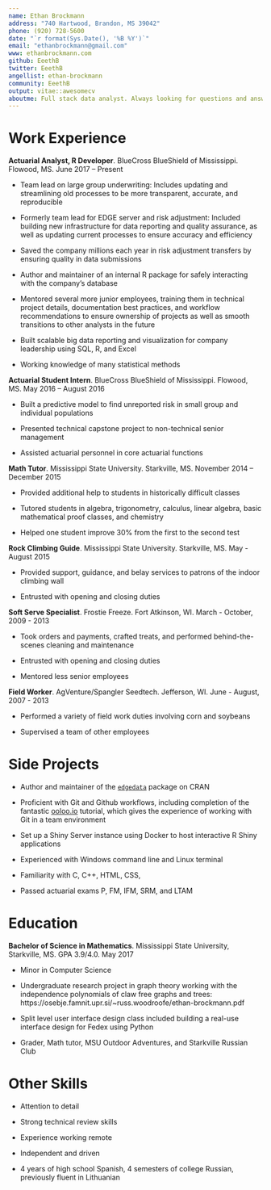 ```yaml
---
name: Ethan Brockmann
address: "740 Hartwood, Brandon, MS 39042"
phone: (920) 728-5600
date: "`r format(Sys.Date(), '%B %Y')`"
email: "ethanbrockmann@gmail.com"
www: ethanbrockmann.com
github: EeethB
twitter: EeethB
angellist: ethan-brockmann
community: EeethB
output: vitae::awesomecv
aboutme: Full stack data analyst. Always looking for questions and answers in the data. Known for insightful questions, passionate efficiency, and clear communication. We all do our best work in environments that value diversity and inclusion of all kinds.
---
```


# Work Experience

**Actuarial Analyst, R Developer**. BlueCross BlueShield of Mississippi. Flowood, MS. June 2017 – Present 
  
  - Team lead on large group underwriting: Includes updating and streamlining old processes to be more transparent, accurate, and reproducible
  
  - Formerly team lead for EDGE server and risk adjustment: Included building new infrastructure for data reporting and quality assurance, as well as updating current processes to ensure accuracy and efficiency
  
  - Saved the company millions each year in risk adjustment transfers by ensuring quality in data submissions
  
  - Author and maintainer of an internal R package for safely interacting with the company's database
  
  - Mentored several more junior employees, training them in technical project details, documentation best practices, and workflow recommendations to ensure ownership of projects as well as smooth transitions to other analysts in the future
  
  - Built scalable big data reporting and visualization for company leadership using SQL, R, and Excel
  
  - Working knowledge of many statistical methods
  
**Actuarial Student Intern**. BlueCross BlueShield of Mississippi. Flowood, MS. May 2016 – August 2016 

  - Built a predictive model to find unreported risk in small group and individual populations
  
  - Presented technical capstone project to non-technical senior management

  - Assisted actuarial personnel in core actuarial functions

**Math Tutor**. Mississippi State University. Starkville, MS. November 2014 – December 2015 

  - Provided additional help to students in historically difficult classes 

  - Tutored students in algebra, trigonometry, calculus, linear algebra, basic mathematical proof classes, and chemistry 
  
  - Helped one student improve 30% from the first to the second test
   
**Rock Climbing Guide**. Mississippi State University. Starkville, MS. May - August 2015

  - Provided support, guidance, and belay services to patrons of the indoor climbing wall
  
  - Entrusted with opening and closing duties
  
**Soft Serve Specialist**. Frostie Freeze. Fort Atkinson, WI. March - October, 2009 - 2013

  - Took orders and payments, crafted treats, and performed behind-the-scenes cleaning and maintenance
  
  - Entrusted with opening and closing duties
  
  - Mentored less senior employees
  
**Field Worker**. AgVenture/Spangler Seedtech. Jefferson, WI. June - August, 2007 - 2013

  - Performed a variety of field work duties involving corn and soybeans
  
  - Supervised a team of other employees
  
# Side Projects

  - Author and maintainer of the [`edgedata`](https://github.com/EeethB/edgedata) package on CRAN
  
  - Proficient with Git and Github workflows, including completion of the fantastic [ooloo.io](https://ooloo.io/project/github-flow) tutorial, which gives the experience of working with Git in a team environment
  
  - Set up a Shiny Server instance using Docker to host interactive R Shiny applications
  
  - Experienced with Windows command line and Linux terminal
  
  - Familiarity with C, C++, HTML, CSS, \LaTeX
  
  - Passed actuarial exams P, FM, IFM, SRM, and LTAM

# Education

**Bachelor of Science in Mathematics**. Mississippi State University, Starkville, MS. GPA 3.9/4.0. May 2017 

  - Minor in Computer Science
  
  - Undergraduate research project in graph theory working with the independence polynomials of claw free graphs and trees: https://osebje.famnit.upr.si/~russ.woodroofe/ethan-brockmann.pdf 

  - Split level user interface design class included building a real-use interface design for Fedex using Python
  
  - Grader, Math tutor, MSU Outdoor Adventures, and Starkville Russian Club

# Other Skills

 - Attention to detail
 
 - Strong technical review skills
 
 - Experience working remote
 
 - Independent and driven
 
 - 4 years of high school Spanish, 4 semesters of college Russian, previously fluent in Lithuanian
 